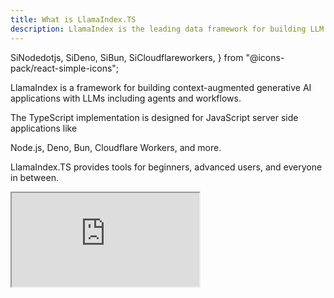 ```yaml
---
title: What is LlamaIndex.TS
description: LlamaIndex is the leading data framework for building LLM applications
---
```


  SiNodedotjs,
  SiDeno,
  SiBun,
  SiCloudflareworkers,
} from "@icons-pack/react-simple-icons";

LlamaIndex is a framework for building context-augmented generative AI applications with LLMs including agents and workflows.

The TypeScript implementation is designed for JavaScript server side applications like

<SiNodedotjs className="inline" color="#5FA04E" /> Node.js,
<SiDeno className="inline" color="#70FFAF" /> Deno,
<SiBun className="inline" /> Bun,
<SiCloudflareworkers className="inline" color="#F38020" /> Cloudflare Workers,
and more.

LlamaIndex.TS provides tools for beginners, advanced users, and everyone in between.

<iframe
  className="w-full h-[440px]"
  aria-label="LlamaIndex.TS Starter"
  aria-description="This is a starter example for LlamaIndex.TS, it shows the basic usage of the library."
  src="https://stackblitz.com/github/run-llama/LlamaIndexTS/tree/main/examples?file=starter.ts"
/>
